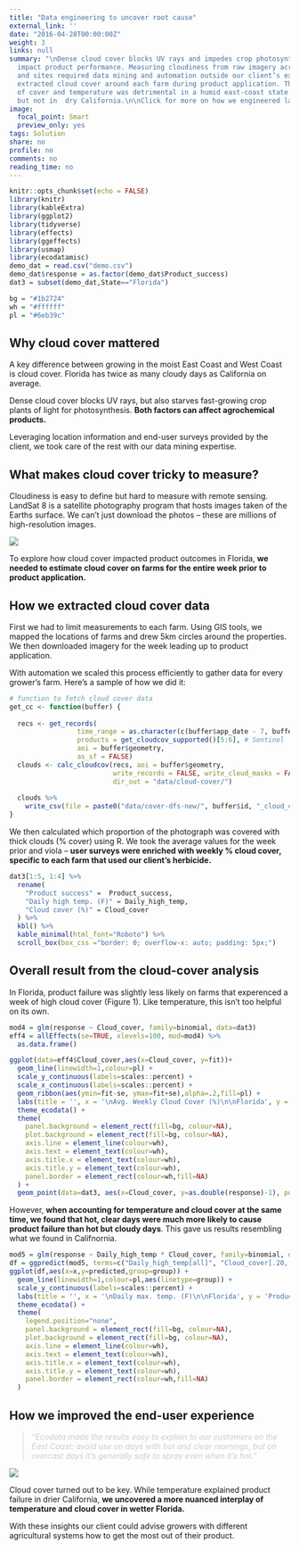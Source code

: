 ```yaml
---
title: "Data engineering to uncover root cause"
external_link: ''
date: "2016-04-28T00:00:00Z"
weight: 3
links: null
summary: "\nDense cloud cover blocks UV rays and impedes crop photosynthesis – both
  impact product performance. Measuring cloudiness from raw imagery across many dates
  and sites required data mining and automation outside our client’s expertise.\n\nWe
  extracted cloud cover around each farm during product application. The combination
  of cover and temperature was detrimental in a humid east-coast state like Florida
  but not in  dry California.\n\nClick for more on how we engineered landsat data."
image:
  focal_point: Smart
  preview_only: yes
tags: Solution
share: no
profile: no
comments: no
reading_time: no
---
```


```r
knitr::opts_chunk$set(echo = FALSE)
library(knitr)
library(kableExtra)
library(ggplot2)
library(tidyverse)
library(effects)
library(ggeffects)
library(usmap)
library(ecodatamisc)
demo_dat = read.csv("demo.csv")
demo_dat$response = as.factor(demo_dat$Product_success)
dat3 = subset(demo_dat,State=="Florida")

bg = "#1b2724"
wh = "#ffffff"
pl = "#6eb39c"
```

<style>
p.caption {
  font-size: 0.9em;
  text-align: center;
  padding: 0px 0px 40px 0px;
}
qt {
  color:#cccccc;
}
</style>

## Why cloud cover mattered

A key difference between growing in the moist East Coast and West Coast is cloud cover. Florida has twice as many cloudy days as California on average.

Dense cloud cover blocks UV rays, but also starves fast-growing crop plants of light for photosynthesis. **Both factors can affect agrochemical products.**

Leveraging location information and end-user surveys provided by the client, we took care of the rest with our data mining expertise.

## What makes cloud cover tricky to measure?

Cloudiness is easy to define but hard to measure with remote sensing. LandSat 8 is a satellite photography program that hosts images taken of the Earths surface. We can’t just download the photos – these are millions of high-resolution images.

<img src="landsat.jpg" style="border-radius: 5%;" />

To explore how cloud cover impacted product outcomes in Florida, **we needed to estimate cloud cover on farms for the entire week prior to product application.**

## How we extracted cloud cover data

First we had to limit measurements to each farm. Using GIS tools, we mapped the locations of farms and drew 5km circles around the properties. We then downloaded imagery for the week leading up to product application.

With automation we scaled this process efficiently to gather data for every grower’s farm. Here's a sample of how we did it:

```r
# function to fetch cloud cover data
get_cc <- function(buffer) {
  
  recs <- get_records(
                 time_range = as.character(c(buffer$app_date - 7, buffer$app_date)), 
                 products = get_cloudcov_supported()[5:6], # Sentinel
                 aoi = buffer$geometry, 
                 as_sf = FALSE)
  clouds <- calc_cloudcov(recs, aoi = buffer$geometry, 
                          write_records = FALSE, write_cloud_masks = FALSE, 
                          dir_out = "data/cloud-cover/")
  
  clouds %>%
    write_csv(file = paste0("data/cover-dfs-new/", buffer$id, "_cloud_cover.csv"))
}
```

We then calculated which proportion of the photograph was covered with thick clouds (% cover) using R. We took the average values for the week prior and viola – **user surveys were enriched with weekly % cloud cover, specific to each farm that used our client’s herbicide.**

```r
dat3[1:5, 1:4] %>%
  rename(
    "Product success" =  Product_success,
    "Daily high temp. (F)" = Daily_high_temp,
    "Cloud cover (%)" = Cloud_cover
  ) %>%
  kbl() %>%
  kable_minimal(html_font="Roboto") %>%
  scroll_box(box_css ="border: 0; overflow-x: auto; padding: 5px;")
```

## Overall result from the cloud-cover analysis

In Florida, product failure was slightly less likely on farms that experenced a week of high cloud cover (Figure 1). Like temperature, this isn't too helpful on its own.

```r
mod4 = glm(response ~ Cloud_cover, family=binomial, data=dat3)
eff4 = allEffects(se=TRUE, xlevels=100, mod=mod4) %>%
  as.data.frame()

ggplot(data=eff4$Cloud_cover,aes(x=Cloud_cover, y=fit))+
  geom_line(linewidth=1,colour=pl) +
  scale_y_continuous(labels=scales::percent) +
  scale_x_continuous(labels=scales::percent) +
  geom_ribbon(aes(ymin=fit-se, ymax=fit+se),alpha=.2,fill=pl) +
  labs(title = '', x = '\nAvg. Weekly Cloud Cover (%)\n\nFlorida', y = 'Product success (%)\n') +
  theme_ecodata() +
  theme(
    panel.background = element_rect(fill=bg, colour=NA),
    plot.background = element_rect(fill=bg, colour=NA),
    axis.line = element_line(colour=wh),
    axis.text = element_text(colour=wh),
    axis.title.x = element_text(colour=wh),
    axis.title.y = element_text(colour=wh),
    panel.border = element_rect(colour=wh,fill=NA)
  ) +
  geom_point(data=dat3, aes(x=Cloud_cover, y=as.double(response)-1), position=position_jitter(w=0.05, h=0), alpha=.3, colour=pl)
```

However, **when accounting for temperature and cloud cover at the same time, we found that hot, clear days were much more likely to cause product failure than hot but cloudy days**. This gave us results resembling what we found in Califnornia.

```r
mod5 = glm(response ~ Daily_high_temp * Cloud_cover, family=binomial, data=dat3)
df = ggpredict(mod5, terms=c("Daily_high_temp[all]", "Cloud_cover[.20,.55]"), ci.lvl=NA)
ggplot(df,aes(x=x,y=predicted,group=group)) +
  geom_line(linewidth=1,colour=pl,aes(linetype=group)) +
  scale_y_continuous(labels=scales::percent) +
  labs(title = '', x = '\nDaily max. temp. (F)\n\nFlorida', y = 'Product success (%)\n') +
  theme_ecodata() +
  theme(
    legend.position="none",
    panel.background = element_rect(fill=bg, colour=NA),
    plot.background = element_rect(fill=bg, colour=NA),
    axis.line = element_line(colour=wh),
    axis.text = element_text(colour=wh),
    axis.title.x = element_text(colour=wh),
    axis.title.y = element_text(colour=wh),
    panel.border = element_rect(colour=wh,fill=NA)
  )
```

## How we improved the end-user experience

> <qt>*"Ecodata made the results easy to explain to our customers on the East Coast: avoid use on days with hot and clear mornings, but on overcast days it's generally safe to spray even when it's hot.*"</qt>

<img src="orchard.jpeg" style="border-radius: 5%;" />

Cloud cover turned out to be key. While temperature explained product failure in drier California, **we uncovered a more nuanced interplay of temperature and cloud cover in wetter Florida.**

With these insights our client could advise growers with different agricultural systems how to get the most out of their product.
